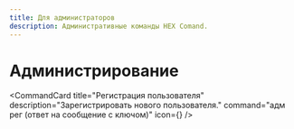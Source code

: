 ```yaml
---
title: Для администраторов
description: Административные команды HEX Comand.
---
```



# Администрирование <ShieldAlert className="inline-block h-5 w-5 text-emerald-500" />

<CommandCard
  title="Регистрация пользователя"
  description="Зарегистрировать нового пользователя."
  command="адм рег (ответ на сообщение с ключом)"
  icon={<ShieldAlert className="h-5 w-5 text-emerald-500" />}
/>

<br />

<CommandCard
  title="Удаление пользователя"
  description="Удалить пользователя из системы."
  command="адм удалить (ссылка)"
/>

<br />

<CommandCard
  title="Изменение ранга"
  description="Назначить ранг пользователю (1-5)."
  command="адм ранг (1-5)"
/>

<br />

<CommandCard
  title="Рестарт всех ботов"
  description="Перезапустить всех ботов."
  command="адм restartall"
/>

<br />

<CommandCard
  title="Рестарт бота"
  description="Перезапустить конкретного бота."
  command="адм рестарт (ссылка)"
/>

<br />

<CommandCard
  title="Остановка бота"
  description="Остановить бота."
  command="адм стоп (ссылка)"
/>

<br />

<CommandCard
  title="Информация о токенах"
  description="Проверить валидность токенов (от ранга AGENT)."
  command="адм чек (ссылка)"
/>

<br />

<CommandCard
  title="Кик неавторизованных"
  description="Удалить из чата неавторизованных."
  command=".д !кик"
/>

<br />

<CommandCard
  title="Добавить авторизованных"
  description="Добавить в чат авторизованных."
  command=".д !дб"
/>
